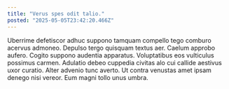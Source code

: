 ```yaml
---
title: "Verus spes odit talio."
posted: "2025-05-05T23:42:20.466Z"
---
```


Uberrime defetiscor adhuc suppono tamquam compello tego comburo acervus admoneo. Depulso tergo quisquam textus aer. Caelum approbo aufero.
Cogito suppono audentia apparatus. Voluptatibus eos vulticulus possimus carmen. Adulatio debeo cuppedia civitas alo cui callide aestivus uxor curatio.
Alter advenio tunc averto. Ut contra venustas amet ipsam denego nisi vereor. Eum magni tollo unus umbra.
